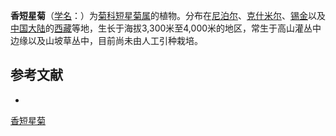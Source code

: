{{Speciesbox
| name = 香短星菊
| status = 
| status_system = 
| image = 
| genus = Brachyactis
| species = anomalum
| authority = (DC.) Kitam.
}}

'''香短星菊'''（[[学名|学名]]：{{lang|la|''Brachyactis anomalum''}}）为[[菊科|菊科]][[短星菊属|短星菊属]]的植物。分布在[[尼泊尔|尼泊尔]]、[[克什米尔|克什米尔]]、[[锡金|锡金]]以及[[中国大陆|中国大陆]]的[[西藏|西藏]]等地，生长于海拔3,300米至4,000米的地区，常生于高山灌丛中边缘以及山坡草丛中，目前尚未由人工引种栽培。

== 参考文献 ==
<div class="references-small">
* {{cite web| url =http://www.bioinfo.cn/db05/KmzwSpecies.php?action=view&id=4437| title =香短星菊| work =《中国高等植物数据库全库》| publisher =中国科学院微生物研究所| author =昆明植物研究所| accessdate =2009-02-25| deadurl =yes| archiveurl =https://web.archive.org/web/20160305071742/http://www.bioinfo.cn/db05/KmzwSpecies.php?action=view&id=4437| archivedate =2016-03-05}}
</div>
{{Taxonbar|from=Q15231164}}

[[Category:短星菊属|香短星菊]]


{{植物小作品}}